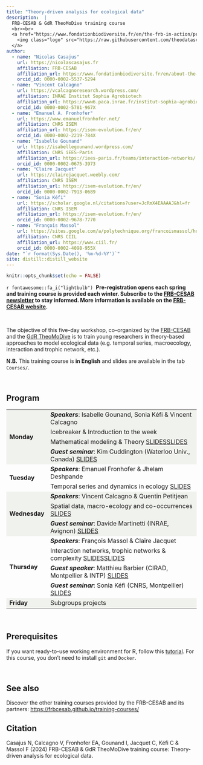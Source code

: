 ```yaml
---
title: "Theory-driven analysis for ecological data"
description:  |
  FRB-CESAB & GdR TheoMoDive training course
  <br><br>
  <a href="https://www.fondationbiodiversite.fr/en/the-frb-in-action/programs-and-projects/le-cesab/develop-skills/theory-driven-analysis-of-ecological-data/">
    <img class="logo" src="https://raw.githubusercontent.com/theodatasci/.github/main/profile/banner-theodatasci_150dpi.png" style="width: 100%;" />
  </a>
author:
  - name: "Nicolas Casajus"
    url: https://nicolascasajus.fr
    affiliation: FRB-CESAB
    affiliation_url: https://www.fondationbiodiversite.fr/en/about-the-foundation/le-cesab/
    orcid_id: 0000-0002-5537-5294
  - name: "Vincent Calcagno"
    url: https://vcalcagnoresearch.wordpress.com/
    affiliation: INRAE Institut Sophia Agrobiotech
    affiliation_url: https://www6.paca.inrae.fr/institut-sophia-agrobiotech
    orcid_id: 0000-0002-5781-967X
  - name: "Emanuel A. Fronhofer"
    url: https://www.emanuelfronhofer.net/
    affiliation: CNRS ISEM
    affiliation_url: https://isem-evolution.fr/en/
    orcid_id: 0000-0002-2219-784X
  - name: "Isabelle Gounand"
    url: https://isabellegounand.wordpress.com/
    affiliation: CNRS iEES-Paris
    affiliation_url: https://iees-paris.fr/teams/interaction-networks/
    orcid_id: 0000-0002-0675-3973
  - name: "Claire Jacquet"
    url: https://clairejacquet.weebly.com/
    affiliation: CNRS ISEM
    affiliation_url: https://isem-evolution.fr/en/
    orcid_id: 0000-0002-7913-0689
  - name: "Sonia Kéfi"
    url: https://scholar.google.nl/citations?user=JcRmX4EAAAAJ&hl=fr
    affiliation: CNRS ISEM
    affiliation_url: https://isem-evolution.fr/en/
    orcid_id: 0000-0002-9678-7770
  - name: "François Massol"
    url: https://sites.google.com/a/polytechnique.org/francoismassol/home
    affiliation: CNRS CIIL
    affiliation_url: https://www.ciil.fr/
    orcid_id: 0000-0002-4098-955X
date: "`r format(Sys.Date(), '%m-%d-%Y')`"
site: distill::distill_website
---
```


```r
knitr::opts_chunk$set(echo = FALSE)
```




::: {.box-info}
`r fontawesome::fa_i("lightbulb")`&nbsp;
**Pre-registration opens each spring and training course is provided each winter. Subscribe to the [FRB-CESAB newsletter](https://www.fondationbiodiversite.fr/en/newsletter/) to stay informed. More information is available on the [FRB-CESAB website](https://www.fondationbiodiversite.fr/en/the-frb-in-action/programs-and-projects/le-cesab/develop-skills/theory-driven-analysis-of-ecological-data/).**
:::

<br />



The objective of this five-day workshop, co-organized by the 
[FRB-CESAB](https://www.fondationbiodiversite.fr/en/about-the-foundation/le-cesab/) 
and the 
[GdR TheoMoDive](https://sete-moulis-cnrs.fr/en/research/centre-for-biodiversity-theory-and-modelling/theomodive)
is to train young researchers in theory-based approaches to model ecological data 
(e.g. temporal series, macroecology, interaction and trophic network, etc.).


**N.B.** This training course is **in English** and slides are available in the tab `Courses/`.


<br />



## Program


<table>
  
  <tr style="background-color:#f0f2ed">
    <td rowspan="4">**Monday**</td>
    <td>**_Speakers_**: Isabelle Gounand, Sonia Kéfi & Vincent Calcagno </td>
  </tr>
  <tr style="background-color:#f0f2ed">
    <td>Icebreaker & Introduction to the week</td>
  </tr>
  <tr style="background-color:#f0f2ed">
    <td>Mathematical modeling & Theory <span class="btn"><a href="courses/theo-modeling/TAED_2023_ModelPanorama.pdf">SLIDES</a></span><span class="btn"><a href="courses/theo-modeling/course_Day1_linking_theory_data.pdf">SLIDES</a></span></td>
  </tr>
  <tr style="background-color:#f0f2ed">
    <td>**_Guest seminar_**: Kim Cuddington (Waterloo Univ., Canada) <span class="btn"><a href="https://www.ecotheory.ca/theorydata/datatheory.html">SLIDES</a></span></td>
  </tr>
  
  <tr>
    <td rowspan="2">**Tuesday**</td>
    <td>**_Speakers_**: Emanuel Fronhofer & Jhelam Deshpande </td>
  </tr>
  <tr>
    <td>Temporal series and dynamics in ecology <span class="btn"><a href="time-series/emmanuel/fronhofer_day2_cesab_theomodive.pdf">SLIDES</a></span></td>
  </tr>

  <tr style="background-color:#f0f2ed">
    <td rowspan="3">**Wednesday**</td>
    <td>**_Speakers_**: Vincent Calcagno & Quentin Petitjean</td>
  </tr>
  <tr style="background-color:#f0f2ed">
    <td>Spatial data, macro-ecology and co-occurrences <span class="btn"><a href="courses/spatial-data/TDAED_slides.pdf">SLIDES</a></span></td>
  </tr>
  <tr style="background-color:#f0f2ed">
    <td>**_Guest seminar_**: Davide Martinetti (INRAE, Avignon) <span class="btn"><a href="courses/spatial-data/Martinetti_SDM_PopilliaJaponica2.pdf">SLIDES</a></span></td>
  </tr>
  
  <tr>
    <td rowspan="4">**Thursday**</td>
    <td>**_Speakers_**: François Massol & Claire Jacquet</td>
  </tr>
  <tr>
    <td>Interaction networks, trophic networks & complexity <span class="btn"><a href="courses/networks/Day4_Networks_2023.pdf">SLIDES</a></span><span class="btn"><a href="courses/networks/Claire/empirical_food_webs_2023.pdf">SLIDES</a></span></td>
  </tr>
   <tr>
    <td>**_Guest speaker_**: Matthieu Barbier (CIRAD, Montpellier & INTP) <span class="btn"><a href="courses/networks/matthieu/MB_cesab.pdf">SLIDES</a></span></td>
  </tr>
  <tr>
    <td>**_Guest seminar_**: Sonia Kéfi (CNRS, Montpellier) <span class="btn"><a href="courses/networks/2022_05_cesab_Kefi.pdf">SLIDES</a></span></td>
  </tr>
  
  <tr style="background-color:#f0f2ed">
    <td>**Friday**</td>
    <td>Subgroups projects</td>
  </tr>
  
</table>




<br/>


## Prerequisites

If you want ready-to-use working environment for R, follow this [tutorial](https://frbcesab.github.io/rsetup). For this course, you don't need to install `git` and `Docker`.


<br/>



## See also


Discover the other training courses provided by the FRB-CESAB and its partners: <https://frbcesab.github.io/training-courses/>



## Citation {.appendix}



Casajus N, Calcagno V, Fronhofer EA, Gounand I, Jacquet C, Kéfi C & Massol F (2024) 
FRB-CESAB & GdR TheoMoDive training course: Theory-driven analysis for ecological data. 
